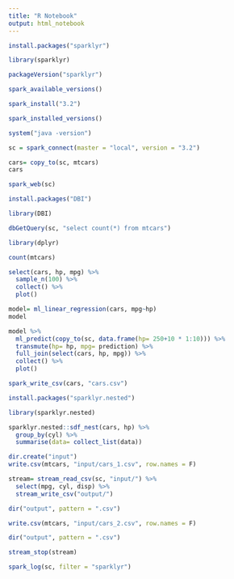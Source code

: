 ```yaml
---
title: "R Notebook"
output: html_notebook
---
```


```r
install.packages("sparklyr")
```

```r
library(sparklyr)
```

```r
packageVersion("sparklyr")
```

```r
spark_available_versions()

```

```r
spark_install("3.2")
```

```r
spark_installed_versions()
```


```r
system("java -version")
```

```r
sc = spark_connect(master = "local", version = "3.2")
```

```r
cars= copy_to(sc, mtcars)
cars
```

```r
spark_web(sc)
```

```r
install.packages("DBI")
```

```r
library(DBI)
```

```r
dbGetQuery(sc, "select count(*) from mtcars")
```

```r
library(dplyr)
```

```r
count(mtcars)
```

```r
select(cars, hp, mpg) %>% 
  sample_n(100) %>%
  collect() %>%
  plot()
```

```r
model= ml_linear_regression(cars, mpg~hp)
model
```

```r
model %>% 
  ml_predict(copy_to(sc, data.frame(hp= 250+10 * 1:10))) %>%
  transmute(hp= hp, mpg= prediction) %>%
  full_join(select(cars, hp, mpg)) %>%
  collect() %>%
  plot()
```

```r
spark_write_csv(cars, "cars.csv")
```

```r
install.packages("sparklyr.nested")
```

```r
library(sparklyr.nested)
```

```r
sparklyr.nested::sdf_nest(cars, hp) %>%
  group_by(cyl) %>%
  summarise(data= collect_list(data))

```

```r
dir.create("input")
write.csv(mtcars, "input/cars_1.csv", row.names = F)
```

```r
stream= stream_read_csv(sc, "input/") %>%
  select(mpg, cyl, disp) %>%
  stream_write_csv("output/")
```

```r
dir("output", pattern = ".csv")
```

```r
write.csv(mtcars, "input/cars_2.csv", row.names = F)
```

```r
dir("output", pattern = ".csv")
```

```r
stream_stop(stream)
```

```r
spark_log(sc, filter = "sparklyr")
```


